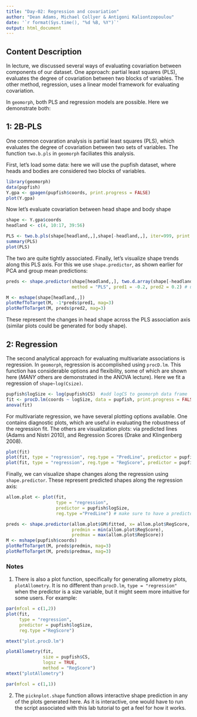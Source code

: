 ---
title: "Day-02: Regression and covariation"
author: "Dean Adams, Michael Collyer & Antigoni Kaliontzopoulou"
date: '`r format(Sys.time(), "%d %B, %Y")`'
output: html_document
---

## **Content Description**

In lecture, we discussed several ways of evaluating covariation between components of our dataset. One approach: partial least squares (PLS), evaluates the degree of covariation between two blocks of variables. The other method, regression, uses a linear model framework for evaluating covariation. 

In `geomorph`, both PLS and regression models are possible. Here we demonstrate both: 

## **1: 2B-PLS**

One common covaration analysis is partial least squares (PLS), which evaluates the degree of covariation between two sets of variables. The function `two.b.pls` in `geomorph` faciliates this analysis.

First, let's load some data: here we will use the pupfish dataset, where heads and bodies are considered two blocks of variables. 

```{r eval=TRUE}
library(geomorph)
data(pupfish)
Y.gpa <- gpagen(pupfish$coords, print.progress = FALSE)
plot(Y.gpa)

```

Now let's evaluate covariation between head shape and body shape

```{r eval=TRUE}
shape <- Y.gpa$coords
headland <- c(4, 10:17, 39:56)

PLS <- two.b.pls(shape[headland,,],shape[-headland,,], iter=999, print.progress = FALSE)
summary(PLS)
plot(PLS)

```

The two are quite tightly associated. Finally, let's visualize shape trends along this PLS axis. For this we use `shape.predictor`, as shown earlier for PCA and group mean predictions: 

```{r eval=TRUE}
preds <- shape.predictor(shape[headland,,], two.d.array(shape[-headland,,]), Intercept = FALSE,
                         method = "PLS", pred1 = -0.2, pred2 = 0.2) # using PLS plot as a guide

M <- mshape(shape[headland,,])
plotRefToTarget(M, -1*preds$pred1, mag=3)
plotRefToTarget(M, preds$pred2, mag=3)
```

These represent the changes in head shape across the PLS association axis (similar plots could be generated for body shape).

## **2: Regression**

The second analytical approach for evaluating multivariate associations is regression. In `geomorph`, regression is accomplished using `procD.lm`. This function has considerable options and flexibility, some of which are shown here (*MANY* others are demonstrated in the ANOVA lecture). Here we fit a regression of `shape~log(Csize)`. 

```{r eval=TRUE}
pupfish$logSize <- log(pupfish$CS)  #add logCS to geomorph data frame
fit <- procD.lm(coords ~ logSize, data = pupfish, print.progress = FALSE)
anova(fit)
```

For multivariate regression, we have several plotting options available. One contains diagnostic plots, which are useful in evaluating the robustness of the regression fit. The others are visualization plots: via predicted lines (Adams and Nistri 2010), and Regression Scores (Drake and Klingenberg 2008).

```{r eval=TRUE}
plot(fit)
plot(fit, type = "regression", reg.type = "PredLine", predictor = pupfish$logSize, pch=21, bg="red")
plot(fit, type = "regression", reg.type = "RegScore", predictor = pupfish$logSize, pch=21, bg="red")
```

Finally, we can visualize shape changes along the regression using `shape.predictor`. These represent predicted shapes along the regression axis:

```{r eval=TRUE}
allom.plot <- plot(fit, 
                   type = "regression", 
                   predictor = pupfish$logSize,
                   reg.type ="PredLine") # make sure to have a predictor 

preds <- shape.predictor(allom.plot$GM$fitted, x= allom.plot$RegScore, Intercept = FALSE, 
                         predmin = min(allom.plot$RegScore), 
                         predmax = max(allom.plot$RegScore)) 
M <- mshape(pupfish$coords)
plotRefToTarget(M, preds$predmin, mag=3)
plotRefToTarget(M, preds$predmax, mag=3)
```

### Notes

1. There is also a plot function, specifically for generating allometry plots, `plotAllometry`.  It is no different than `procD.lm`, `type = "regression"` when the predictor is a size variable, but it might seem more intuitive for some users.  For example:

```{r eval=TRUE, fig.height=4, fig.width=8}
par(mfcol = c(1,2))
plot(fit, 
     type = "regression", 
     predictor = pupfish$logSize,
     reg.type ="RegScore") 

mtext("plot.procD.lm")

plotAllometry(fit,
              size = pupfish$CS,
              logsz = TRUE,
              method = "RegScore")
mtext("plotAllometry")
```

```{r echo=FALSE}
par(mfcol = c(1,1))
```

2. The `picknplot.shape` function allows interactive shape prediction in any of the plots generated here.  As it is interactive, one would have to run the script associated with this lab tutorial to get a feel for how it works.